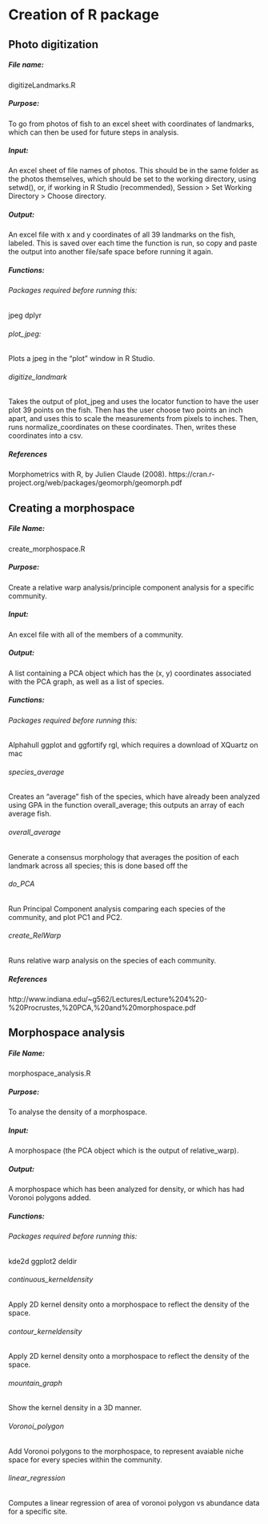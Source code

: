 # Creation of R package
## Photo digitization
##### File name:
digitizeLandmarks.R

##### Purpose:
To go from photos of fish to an excel sheet with coordinates of landmarks, which can then be used for future steps in analysis.

##### Input:
An excel sheet of file names of photos. This should be in the same folder as the photos themselves, which should be set to the working directory, using setwd(), or, if working in R Studio (recommended), Session > Set Working Directory > Choose directory.

##### Output:
An excel file with x and y coordinates of all 39 landmarks on the fish, labeled. This is saved over each time the function is run, so copy and paste the output into another file/safe space before running it again.

##### Functions:

###### Packages required before running this:
jpeg
dplyr

###### plot_jpeg:
Plots a jpeg in the "plot" window in R Studio.

###### digitize_landmark
Takes the output of plot_jpeg and uses the locator function to have the user plot 39 points on the fish. Then has the user choose two points an inch apart, and uses this to scale the measurements from pixels to inches. Then, runs normalize_coordinates on these coordinates. Then, writes these coordinates into a csv.

##### References
Morphometrics with R, by Julien Claude (2008).
https://cran.r-project.org/web/packages/geomorph/geomorph.pdf


## Creating a morphospace

##### File Name:
create_morphospace.R

##### Purpose:
Create a relative warp analysis/principle component analysis for a specific community.

##### Input:
An excel file with all of the members of a community. 

##### Output:
A list containing a PCA object which has the (x, y) coordinates associated with the PCA graph, as well as a list of species.

##### Functions:

###### Packages required before running this:
Alphahull
ggplot and ggfortify
rgl, which requires a download of XQuartz on mac

###### species_average
Creates an "average" fish of the species, which have already been analyzed using GPA in the function overall_average; this outputs an array of each average fish.

###### overall_average
Generate a consensus morphology that averages the position of each landmark across all species; this is done based off the 

###### do_PCA
Run Principal Component analysis comparing each species of the community, and plot PC1 and PC2.

###### create_RelWarp
Runs relative warp analysis on the species of each community.

##### References
http://www.indiana.edu/~g562/Lectures/Lecture%204%20-%20Procrustes,%20PCA,%20and%20morphospace.pdf

## Morphospace analysis

##### File Name:
morphospace_analysis.R

##### Purpose:
To analyse the density of a morphospace.

##### Input:
A morphospace (the PCA object which is the output of relative_warp).

##### Output:
A morphospace which has been analyzed for density, or which has had Voronoi polygons added.

##### Functions:

###### Packages required before running this:
kde2d
ggplot2
deldir

###### continuous_kerneldensity
Apply 2D kernel density onto a morphospace to reflect the density of the space.

###### contour_kerneldensity
Apply 2D kernel density onto a morphospace to reflect the density of the space.

###### mountain_graph
Show the kernel density in a 3D manner.

###### Voronoi_polygon
Add Voronoi polygons to the morphospace, to represent avaiable niche space for every species within the community.

###### linear_regression
Computes a linear regression of area of voronoi polygon vs abundance data for a specific site.
